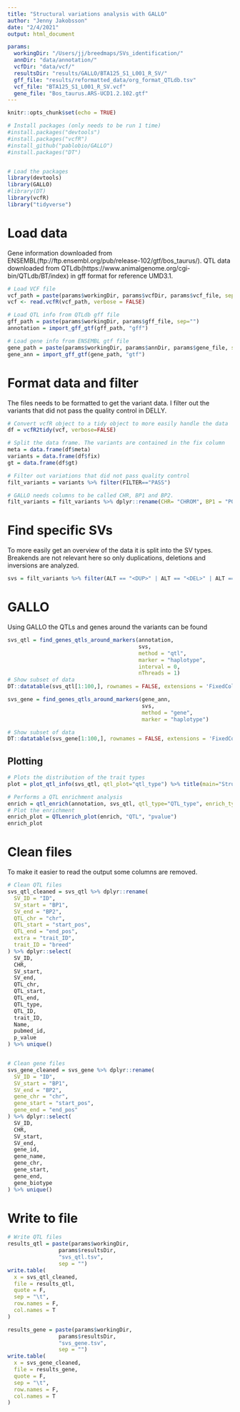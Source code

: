 ```yaml
---
title: "Structural variations analysis with GALLO"
author: "Jenny Jakobsson"
date: "2/4/2021"
output: html_document

params: 
  workingDir: "/Users/jj/breedmaps/SVs_identification/"
  annDir: "data/annotation/"
  vcfDir: "data/vcf/"
  resultsDir: "results/GALLO/BTA125_S1_L001_R_SV/"
  gff_file: "results/reformatted_data/org_format_QTLdb.tsv"
  vcf_file: "BTA125_S1_L001_R_SV.vcf"
  gene_file: "Bos_taurus.ARS-UCD1.2.102.gtf"
---
```

```r
knitr::opts_chunk$set(echo = TRUE)

# Install packages (only needs to be run 1 time)
#install.packages("devtools")
#install.packages("vcfR")
#install_github("pablobio/GALLO")
#install.packages("DT")


# Load the packages
library(devtools)
library(GALLO)
#library(DT)
library(vcfR)
library("tidyverse")


```

# Load data
Gene information downloaded from ENSEMBL(ftp://ftp.ensembl.org/pub/release-102/gtf/bos_taurus/). QTL data downloaded from QTLdb(https://www.animalgenome.org/cgi-bin/QTLdb/BT/index) in gff format for reference UMD3.1.

```r
# Load VCF file
vcf_path = paste(params$workingDir, params$vcfDir, params$vcf_file, sep="")
vcf <- read.vcfR(vcf_path, verbose = FALSE)

# Load QTL info from QTLdb gff file
gff_path = paste(params$workingDir, params$gff_file, sep="")
annotation = import_gff_gtf(gff_path, "gff")

# Load gene info from ENSEMBL gtf file
gene_path = paste(params$workingDir, params$annDir, params$gene_file, sep="")
gene_ann = import_gff_gtf(gene_path, "gtf")

```



# Format data and filter

The files needs to be formatted to get the variant data. I filter out the variants that did not pass the quality control in DELLY.

```r
# Convert vcfR object to a tidy object to more easily handle the data
df = vcfR2tidy(vcf, verbose=FALSE)

# Split the data frame. The variants are contained in the fix column
meta = data.frame(df$meta)
variants = data.frame(df$fix)
gt = data.frame(df$gt)

# Filter out variations that did not pass quality control
filt_variants = variants %>% filter(FILTER=="PASS")

# GALLO needs columns to be called CHR, BP1 and BP2.
filt_variants = filt_variants %>% dplyr::rename(CHR= "CHROM", BP1 = "POS", BP2="END")
```

# Find specific SVs
To more easily get an overview of the data it is split into the SV types. Breakends are not relevant here so only duplications, deletions and inversions are analyzed.

```r
svs = filt_variants %>% filter(ALT == "<DUP>" | ALT == "<DEL>" | ALT == "<INV>")

```

# GALLO
Using GALLO the QTLs and genes around the variants can be found

```r
svs_qtl = find_genes_qtls_around_markers(annotation,
                                         svs,
                                         method = "qtl",
                                         marker = "haplotype",
                                         interval = 0,
                                         nThreads = 1)
# Show subset of data
DT::datatable(svs_qtl[1:100,], rownames = FALSE, extensions = 'FixedColumns', options=list(scrollX = TRUE))

svs_gene = find_genes_qtls_around_markers(gene_ann,
                                          svs,
                                          method = "gene",
                                          marker = "haplotype")

# Show subset of data
DT::datatable(svs_gene[1:100,], rownames = FALSE, extensions = 'FixedColumns', options=list(scrollX = TRUE))

```
## Plotting

```r
# Plots the distribution of the trait types
plot = plot_qtl_info(svs_qtl, qtl_plot="qtl_type") %>% title(main="Structural variations", xlab="Trait percentage")

# Performs a QTL enrichment analysis
enrich = qtl_enrich(annotation, svs_qtl, qtl_type="QTL_type", enrich_type="genome")
# Plot the enrichment
enrich_plot = QTLenrich_plot(enrich, "QTL", "pvalue")
enrich_plot
```

# Clean files
To make it easier to read the output some columns are removed.
```r
# Clean QTL files
svs_qtl_cleaned = svs_qtl %>% dplyr::rename(
  SV_ID = "ID",
  SV_start = "BP1",
  SV_end = "BP2",
  QTL_chr = "chr",
  QTL_start = "start_pos",
  QTL_end = "end_pos",
  extra = "trait_ID",
  trait_ID = "breed"
) %>% dplyr::select(
  SV_ID,
  CHR,
  SV_start,
  SV_end,
  QTL_chr,
  QTL_start,
  QTL_end,
  QTL_type,
  QTL_ID,
  trait_ID,
  Name,
  pubmed_id,
  p_value
) %>% unique()


# Clean gene files
svs_gene_cleaned = svs_gene %>% dplyr::rename(
  SV_ID = "ID",
  SV_start = "BP1",
  SV_end = "BP2",
  gene_chr = "chr",
  gene_start = "start_pos",
  gene_end = "end_pos"
) %>% dplyr::select(
  SV_ID,
  CHR,
  SV_start,
  SV_end,
  gene_id,
  gene_name,
  gene_chr,
  gene_start,
  gene_end,
  gene_biotype
) %>% unique()

```



# Write to file

```r
# Write QTL files
results_qtl = paste(params$workingDir,
                params$resultsDir,
                "svs_qtl.tsv",
                sep = "")
write.table(
  x = svs_qtl_cleaned,
  file = results_qtl,
  quote = F,
  sep = "\t",
  row.names = F,
  col.names = T
)

results_gene = paste(params$workingDir,
                params$resultsDir,
                "svs_gene.tsv",
                sep = "")
write.table(
  x = svs_gene_cleaned,
  file = results_gene,
  quote = F,
  sep = "\t",
  row.names = F,
  col.names = T
)


``` 




